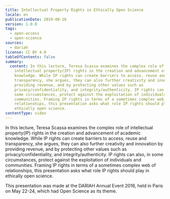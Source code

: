 ```yaml
---
title: Intellectual Property Rights in Ethically Open Science
locale: en
publicationDate: 2019-08-16
version: 1.0.0
tags:
  - open-access
  - open-science
sources:
  - dariah
license: CC BY 4.0
tableOfContents: false
summary:
  content: In this lecture, Teresa Scassa examines the complex role of
    intellectual property(IP) rights in the creation and advancement of academic
    knowledge. While IP rights can create barriers to access, reuse and
    transparency, she argues, they can also further creativity and innovation by
    providing revenue, and by protecting other values such as
    privacy/confidentiality, and integrity/authenticity. IP rights can also, in
    some circumstances, protect against the exploitation of individuals and
    communities. Framing IP rights in terms of a sometimes complex web of
    relationships, this presentation asks what role IP rights should play in
    ethically open science.
contentType: video
---
```

In this lecture, Teresa Scassa examines the complex role of intellectual property(IP) rights in the creation and advancement of academic knowledge. While IP rights can create barriers to access, reuse and transparency, she argues, they can also further creativity and innovation by providing revenue, and by protecting other values such as privacy/confidentiality, and integrity/authenticity. IP rights can also, in some circumstances, protect against the exploitation of individuals and communities. Framing IP rights in terms of a sometimes complex web of relationships, this presentation asks what role IP rights should play in ethically open science.

This presentation was made at the DARIAH Annual Event 2018, held in Paris on May 22-24, which had Open Science as its theme.

<VideoCard title="Intellectual Property Rights in Ethically Open Science" id="Udly8zTIhL0" image="images/teresa-scassa.png" />

